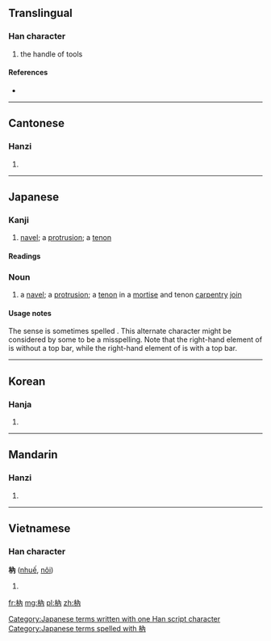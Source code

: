==Translingual==

===Han character===
{{Han char|rn=75|rad=木|as=04|sn=8|four=4492<sub>7</sub>|canj=木人月 (DOB)}}

# the handle of tools

====References====
* {{Han ref|kx=0516.060|dkj=14552|dj=0904.010|hdz=21170.020|uh=6798|ud=26520|bh=CCD9|bd=52441}}

----

==Cantonese==

===Hanzi===
{{yue-hanzi|jyut=|y=yeui6}}

# {{defn|lang=yue|sort=木04}}

----

==Japanese==

===Kanji===
{{ja-kanji|grade=uc|rs=木04}}

# [[navel]]; a [[protrusion]]; a [[tenon]]

====Readings====
{{ja-readings
|on=[[ぜい]] (zei), [[ねい]] (nei), [[どん]] (don), [[のん]] (non)
|kun=[[せん]] (sen), [[ほぞ]] (hozo)
}}

===Noun===
{{ja-noun|k|hira=ほぞ|rom=hozo}}

# {{alternate spelling of|lang=ja|臍|dot=:}} a [[navel]]; a [[protrusion]]; a [[tenon]] in a [[mortise]] and tenon [[carpentry]] [[join]]

====Usage notes====
The {{term|lang=en|tenon}} sense is sometimes spelled {{l|ja|柄}}.  This alternate character might be considered by some to be a misspelling.  Note that the right-hand element of {{l|ja|枘}} is {{l|ja|内}} without a top bar, while the right-hand element of {{l|ja|柄}} is {{l|ja|丙}} with a top bar.

[[Category:Japanese terms written with one Han script character]]
[[Category:Japanese terms spelled with 枘]]
----

==Korean==

===Hanja===
{{ko-hanja|hangeul=예|eumhun=|rv=ye|mr=ye|y=yey}}

# {{defn|lang=ko|sort=木04}}

----

==Mandarin==

===Hanzi===
{{cmn-hanzi|pin=[[ruì]] ([[rui4]])|wg=jui<sup>4</sup>}}

# {{defn|lang=cmn|sort=木04}}

----

==Vietnamese==

===Han character===
'''枘''' ([[nhuế]], [[nôi]])

# {{defn|lang=vi}}

[[fr:枘]]
[[mg:枘]]
[[pl:枘]]
[[zh:枘]]